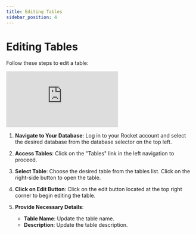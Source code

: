 ```yaml
---
title: Editing Tables
sidebar_position: 4
---
```


# Editing Tables

Follow these steps to edit a table:

<div class="videowrapper" style={{ marginBottom: 10 }}>
  <iframe
    src="https://www.youtube.com/embed/RLwDePysp2A?rel=0"
    title="YouTube video 
      player"
    frameborder="0"
    allow="accelerometer; autoplay; clipboard-write; 
      encrypted-media; gyroscope; picture-in-picture"
    allowfullscreen
  ></iframe>
</div>

1. **Navigate to Your Database**: Log in to your Rocket account and select the desired database from the database selector on the top left.

2. **Access Tables**: Click on the "Tables" link in the left navigation to proceed.

3. **Select Table**: Choose the desired table from the tables list. Click on the right-side button to open the table.

4. **Click on Edit Button**: Click on the edit button located at the top right corner to begin editing the table.

5. **Provide Necessary Details**:
   - **Table Name**: Update the table name.
   - **Description**: Update the table description.
